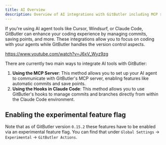 ```yaml
---
title: AI Overview
description: Overview of AI integrations with GitButler including MCP server and Claude Code hooks for automated commit management.
---
```



If you're using AI agent tools like Cursor, Windsurf, or Claude Code, GitButler can enhance your coding experience by managing commits, saving points, and more. These integrations allow you to focus on coding with your agents while GitButler handles the version control aspects.

https://www.youtube.com/watch?v=J6xV_Wyz9zg

There are currently two main ways to integrate AI tools with GitButler:

1. **Using the MCP Server**: This method allows you to set up your AI agent to communicate with GitButler's MCP server, enabling features like automatic commits and save points.
2. **Using the Hooks in Claude Code**: This method allows you to use GitButler's hooks to manage commits and branches directly from within the Claude Code environment.

## Enabling the experimental feature flag

Note that as of GitButler version `0.15.2` these features have to be enabled via an experimental feature flag. You can find that under `Global Settings` -> `Experimental` -> `GitButler Actions`.
